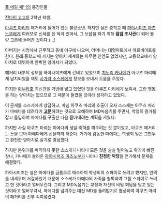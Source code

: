 [[풀 메탈 패닉]]의 등장인물

[[진다이 고교]]의 2학년 학생.

[[아쿠츠 마리]]의 패거리에 들어가 있는 불량소년. 하지만 실은 중학교 때 [[하야시미즈 아츠노부]]에게 여러모로 신세를 진 적이 있어서, 그 보답을 하기 위해 '''잠입 조사관'''이 되어 불량 그룹에 들어간 것이다.(…)

아버지는 시청에서 근무하고 동네 야구에 나오며, 어머니는 대형마트에서 아르바이트를 한다. 원래 중학교 때 까지는 양아치 세계와는 아무런 인연도 없었지만, 고등학교에서 양아치로 데뷔하여 완벽한 양아치가 되었다.

패거리 내부의 정보를 하야시미즈에게 건네고 있었으며 [[치도리 카나메]]가 아쿠츠 마리에게 납치되었을 때도 [[사가라 소스케]]에게 정보를 보내서 도움을 주었다.

하지만 [[마부라호]] 최신간을 가방에 넣고 있었던 것을 아쿠츠 마리에게 보여서, 그런 행동을 하는 양아치는 없으므로 그 때문에 들켰을 것이라 생각하고 있었다.

이 문제를 소스케에게 상담하고, 마침 아쿠츠 마리의 호출이 오자 소스케는 아쿠츠 마리가 마에다를 데려다가 '''[[고문]]'''하려는 것으로 오해하여 MD녹음기를 주면서, 악행의 증거를 잡고 돌입하여 마에다를 구출한 다음 몰아내려는 계획을 세웠다.

하지만 사실 아쿠츠 마리는 마에다의 생일 축하를 해주려는 것 뿐이었고, 아쿠츠 패거리는 돈을 모아 마에다에게 선물까지 해준다. 거기에 감동한 마에다는 학생회 일은 그만두고 완전한 양아치로 살기로 결심했다.

하지만 분위기를 파악하지 못한 소스케가 나타나 모든 것을 술술 털어놓고 위기에 빠진 찰나, 카나메가 불러온 [[하야시미즈 아츠노부]]가 나타나 '''진정한 악당'''을 연기해서 문제를 해결했다.

하야시미즈는 실은 마에다를 금품으로 매수하여 학생회의 스파이로 쓰려고 했지만, 인의를 내세우며 거절하였기 때문에 소스케가 마에다의 가족을 협박하여 그를 스파이로 쓰려고 한 것이라고 얼버무린다. 그리고 MD녹음기는 교장과 자신의 비밀 회담을 담고 있는 것이라고 얼버무려서, 마에다를 넘겨주는 대신 MD를 돌려받기로 협상하여 아쿠츠 마리의 패거리를 전부 속여넘겼다.
